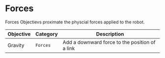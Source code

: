 # Forces

Forces Objectievs proximate the physcial forces applied to the robot.

| Objective | Category | Description |
| --- | --- | --- |
| Gravity | `Forces` | Add a downward force to the position of a link |